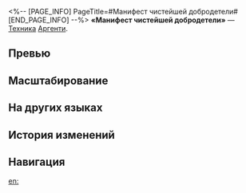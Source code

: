<%-- [PAGE_INFO]
PageTitle=#Манифест чистейшей добродетели#
[END_PAGE_INFO] --%>
{{Навык Инфобокс
|Название         = Манифест чистейшей добродетели
|Изображение      = Навык Манифест чистейшей добродетели.png
|Персонаж         = Аргенти
|Тип              = Техника
|Тэг              = Ослабление
|УронСтойк        = 
|ЭнергияГен       = 
|Энергия          = 
|Длительность     = 
|Описание         = Использование техники накладывает на противников в определённой зоне статус Головокружение на 10 сек. Противники с этим статусом не могут атаковать отряд.<br />После атаки противника со статусом Головокружение в начале боя Аргенти наносит всем противникам физический урон, равный 80% от его силы атаки, а также восстанавливает 15 ед. своей энергии.
|Свойство1        = 
|Масштабирование1 = 
}}
'''«Манифест чистейшей добродетели»''' — [[Техника]] [[Аргенти]].

==Превью==
{{Превью
|Файл = Манифест чистейшей добродетели Превью
}}

==Масштабирование==


==На других языках==
{{На других языках
|en   = Manifesto of Purest Virtue
|zhs  = 纯粹高洁宣言
|zht  = 純粹高潔宣言
|ja   = {{Rubi|純粋|じゅんすい}}で{{Rubi|高潔|こうけつ}}なる{{Rubi|宣言|せんげん}}
|ko   = 순수하고 고결한 선언
|es   = Manifiesto de la virtud pura
|fr   = Manifeste de la vertu
|ru   = Манифест чистейшей добродетели
|th   = Manifesto of Purest Virtue
|vi   = Tuyên Ngôn Thuần Khiết
|de   = Manifest der reinen Tugend
|id   = Manifesto of Purest Virtue
|pt   = Manifesto da Mais Pura Virtude
}}

==История изменений==
{{История изменений|3.5}}

==Навигация==
{{Навык Навбокс|Аргенти}}

[[en:]]